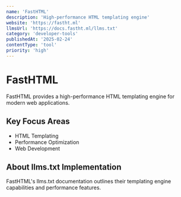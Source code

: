 ```yaml
---
name: 'FastHTML'
description: 'High-performance HTML templating engine'
website: 'https://fastht.ml'
llmsUrl: 'https://docs.fastht.ml/llms.txt'
category: 'developer-tools'
publishedAt: '2025-02-24'
contentType: 'tool'
priority: 'high'
---
```


# FastHTML

FastHTML provides a high-performance HTML templating engine for modern web applications.

## Key Focus Areas

- HTML Templating
- Performance Optimization
- Web Development

## About llms.txt Implementation

FastHTML's llms.txt documentation outlines their templating engine capabilities and performance features.
